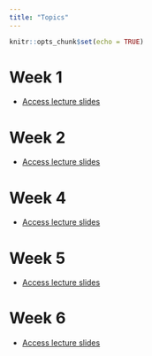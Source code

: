 ```yaml
---
title: "Topics"
---
```


```r
knitr::opts_chunk$set(echo = TRUE)
```

# Week 1
-   [Access lecture slides](slides/week1.pdf)

# Week 2
-   [Access lecture slides](slides/week2.pdf)

# Week 4
-   [Access lecture slides](slides/week4.pdf)

# Week 5
-   [Access lecture slides](slides/week5.pdf)

# Week 6
-   [Access lecture slides](slides/week6.pdf)
